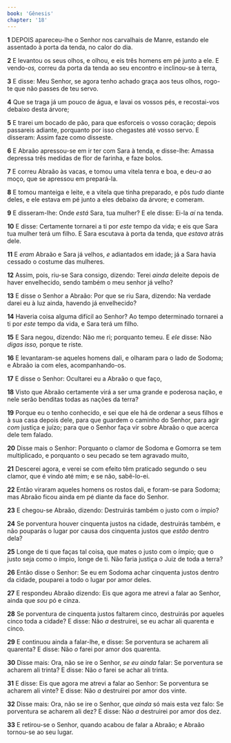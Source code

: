 ```yaml
---
book: 'Gênesis'
chapter: '18'
---
```


**1** DEPOIS apareceu-lhe o Senhor nos carvalhais de Manre, estando ele assentado à porta da tenda, no calor do dia.

**2** E levantou os seus olhos, e olhou, e eis três homens em pé junto a ele. E vendo-_os,_ correu da porta da tenda ao seu encontro e inclinou-se à terra,

**3** E disse: Meu Senhor, se agora tenho achado graça aos teus olhos, rogo-te que não passes de teu servo.

**4** Que se traga já um pouco de água, e lavai os vossos pés, e recostai-vos debaixo desta árvore;

**5** E trarei um bocado de pão, para que esforceis o vosso coração; depois passareis adiante, porquanto por isso chegastes até vosso servo. E disseram: Assim faze como disseste.

**6** E Abraão apressou-se em ir ter com Sara à tenda, e disse-lhe: Amassa depressa três medidas de flor de farinha, e faze bolos.

**7** E correu Abraão às vacas, e tomou uma vitela tenra e boa, e deu-_a_ ao moço, que se apressou em prepará-la.

**8** E tomou manteiga e leite, e a vitela que tinha preparado, e pôs _tudo_ diante deles, e ele estava em pé junto a eles debaixo da árvore; e comeram.

**9** E disseram-lhe: Onde _está_ Sara, tua mulher? E ele disse: Ei-la _aí_ na tenda.

**10** E disse: Certamente tornarei a ti por _este_ tempo da vida; e eis que Sara tua mulher terá um filho. E Sara escutava à porta da tenda, que _estava_ atrás dele.

**11** E _eram_ Abraão e Sara já velhos, _e_ adiantados em idade; já a Sara havia cessado o costume das mulheres.

**12** Assim, pois, riu-se Sara consigo, dizendo: Terei _ainda_ deleite depois de haver envelhecido, sendo também o meu senhor já velho?

**13** E disse o Senhor a Abraão: Por que se riu Sara, dizendo: Na verdade darei eu à luz ainda, havendo já envelhecido?

**14** Haveria coisa alguma difícil ao Senhor? Ao tempo determinado tornarei a ti por _este_ tempo da vida, e Sara terá um filho.

**15** E Sara negou, dizendo: Não me ri; porquanto temeu. E _ele_ disse: Não _digas isso,_ porque te riste.

**16** E levantaram-se aqueles homens dali, e olharam para o lado de Sodoma; e Abraão ia com eles, acompanhando-os.

**17** E disse o Senhor: Ocultarei eu a Abraão o que faço,

**18** Visto que Abraão certamente virá a ser uma grande e poderosa nação, e nele serão benditas todas as nações da terra?

**19** Porque eu o tenho conhecido, e sei que ele há de ordenar a seus filhos e à sua casa depois dele, para que guardem o caminho do Senhor, para agir _com_ justiça e juízo; para que o Senhor faça vir sobre Abraão o que acerca dele tem falado.

**20** Disse mais o Senhor: Porquanto o clamor de Sodoma e Gomorra se tem multiplicado, e porquanto o seu pecado se tem agravado muito,

**21** Descerei agora, e verei se com efeito têm praticado segundo o seu clamor, que é vindo até mim; e se não, sabê-lo-ei.

**22** Então viraram aqueles homens os rostos dali, e foram-se para Sodoma; mas Abraão ficou ainda em pé diante da face do Senhor.

**23** E chegou-se Abraão, dizendo: Destruirás também o justo com o ímpio?

**24** Se porventura houver cinquenta justos na cidade, destruirás também, e não pouparás o lugar por causa dos cinquenta justos que _estão_ dentro dela?

**25** Longe de ti que faças tal coisa, que mates o justo com o ímpio; que o justo seja como o ímpio, longe de ti. Não faria justiça o Juiz de toda a terra?

**26** Então disse o Senhor: Se eu em Sodoma achar cinquenta justos dentro da cidade, pouparei a todo o lugar por amor deles.

**27** E respondeu Abraão dizendo: Eis que agora me atrevi a falar ao Senhor, ainda que _sou_ pó e cinza.

**28** Se porventura de cinquenta justos faltarem cinco, destruirás por aqueles cinco toda a cidade? E disse: Não _a_ destruirei, se eu achar ali quarenta e cinco.

**29** E continuou ainda a falar-lhe, e disse: Se porventura se acharem ali quarenta? E disse: Não _o_ farei por amor dos quarenta.

**30** Disse mais: Ora, não se ire o Senhor, _se eu ainda_ falar: Se porventura se acharem ali trinta? E disse: Não _o_ farei se achar ali trinta.

**31** E disse: Eis que agora me atrevi a falar ao Senhor: Se porventura se acharem ali vinte? E disse: Não _a_ destruirei por amor dos vinte.

**32** Disse mais: Ora, não se ire o Senhor, que _ainda_ só mais esta vez falo: Se porventura se acharem ali dez? E disse: Não _a_ destruirei por amor dos dez.

**33** E retirou-se o Senhor, quando acabou de falar a Abraão; e Abraão tornou-se ao seu lugar.
